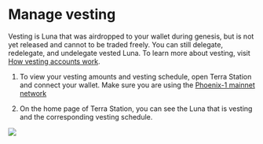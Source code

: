 # Manage vesting

Vesting is Luna that was airdropped to your wallet during genesis, but is not yet released and cannot to be traded freely. You can still delegate, redelegate, and undelegate vested Luna. To learn more about vesting, visit [How vesting accounts work](../../develop/vesting.mdx).

1. To view your vesting amounts and vesting schedule, open Terra Station and connect your wallet. Make sure you are using the [Phoenix-1 mainnet network](./networks.mdx)

2. On the home page of Terra Station, you can see the Luna that is vesting and the corresponding vesting schedule.

<img className="readme-img-lg" src="/img/screens/vesting.png" />
